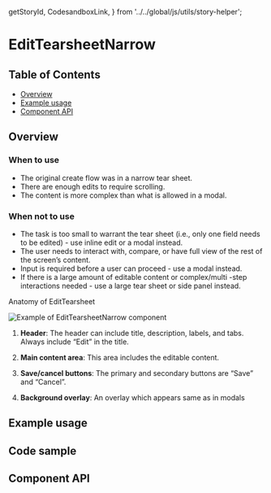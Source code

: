   getStoryId,
  CodesandboxLink,
} from '../../global/js/utils/story-helper';

# EditTearsheetNarrow

## Table of Contents

- [Overview](#overview)
- [Example usage](#example-usage)
- [Component API](#component-api)

## Overview

### When to use

- The original create flow was in a narrow tear sheet.
- There are enough edits to require scrolling.
- The content is more complex than what is allowed in a modal.

### When not to use

- The task is too small to warrant the tear sheet (i.e., only one field needs to
  be edited) - use inline edit or a modal instead.
- The user needs to interact with, compare, or have full view of the rest of the
  screen’s content.
- Input is required before a user can proceed - use a modal instead.
- If there is a large amount of editable content or complex/multi -step
  interactions needed - use a large tear sheet or side panel instead.

Anatomy of EditTearsheet

<img src={editNarrowTearsheet} alt="Example of EditTearsheetNarrow component" />

1. **Header**: The header can include title, description, labels, and tabs.
   Always include “Edit” in the title.

2. **Main content area**: This area includes the editable content.

3. **Save/cancel buttons**: The primary and secondary buttons are “Save” and
   “Cancel”.

4. **Background overlay**: An overlay which appears same as in modals

## Example usage

<!-- TODO: One example per designed use case. -->

<Canvas>
  <Story
    id={getStoryId(EditTearsheetNarrow.displayName, 'edit-tearsheet-narrow')}
  />
</Canvas>

## Code sample

<CodesandboxLink exampleDirectory="CreateTearsheetNarrow" />

## Component API

<ArgsTable />

